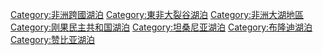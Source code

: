 {{Commonscat|Lake Tanganyika}}

{{DEFAULTSORT:Tanganyika}}
[[Category:非洲跨國湖泊|Category:非洲跨國湖泊]]
[[Category:東非大裂谷湖泊|Category:東非大裂谷湖泊]]
[[Category:非洲大湖地區|Category:非洲大湖地區]]
[[Category:刚果民主共和国湖泊|Category:刚果民主共和国湖泊]]
[[Category:坦桑尼亚湖泊|Category:坦桑尼亚湖泊]]
[[Category:布隆迪湖泊|Category:布隆迪湖泊]]
[[Category:赞比亚湖泊|Category:赞比亚湖泊]]